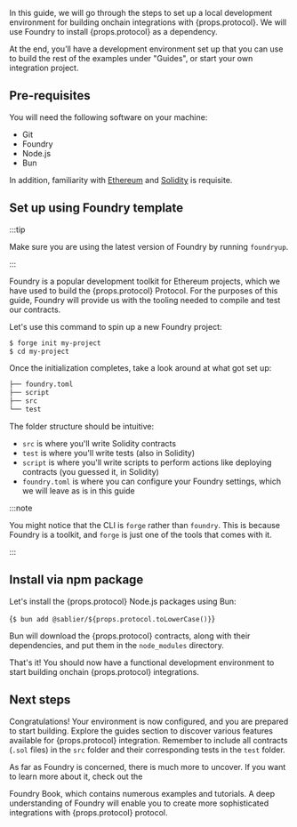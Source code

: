 
In this guide, we will go through the steps to set up a local development environment for building onchain integrations
with {props.protocol}. We will use Foundry to install {props.protocol} as a dependency.

At the end, you’ll have a development environment set up that you can use to build the rest of the examples under
"Guides", or start your own integration project.

## Pre-requisites

You will need the following software on your machine:

- <Link href="https://git-scm.com/downloads">Git</Link>
- <Link href="https://github.com/foundry-rs/foundry">Foundry</Link>
- <Link href="https://nodejs.org/en/download">Node.js</Link>
- <Link href="https://bun.sh">Bun</Link>

In addition, familiarity with [Ethereum](https://ethereum.org/) and [Solidity](https://soliditylang.org/) is requisite.

## Set up using Foundry template

:::tip

Make sure you are using the latest version of Foundry by running `foundryup`.

:::

Foundry is a popular development toolkit for Ethereum projects, which we have used to build the {props.protocol}
Protocol. For the purposes of this guide, Foundry will provide us with the tooling needed to compile and test our
contracts.

Let's use this command to spin up a new Foundry project:

```bash
$ forge init my-project
$ cd my-project
```

Once the initialization completes, take a look around at what got set up:

```bash
├── foundry.toml
├── script
├── src
└── test
```

The folder structure should be intuitive:

- `src` is where you'll write Solidity contracts
- `test` is where you'll write tests (also in Solidity)
- `script` is where you'll write scripts to perform actions like deploying contracts (you guessed it, in Solidity)
- `foundry.toml` is where you can configure your Foundry settings, which we will leave as is in this guide

:::note

You might notice that the CLI is `forge` rather than `foundry`. This is because Foundry is a toolkit, and `forge` is
just one of the tools that comes with it.

:::

## Install via npm package

Let's install the {props.protocol} Node.js packages using Bun:

<CodeBlock language="bash">{`$ bun add @sablier/${props.protocol.toLowerCase()}`}</CodeBlock>

Bun will download the {props.protocol} contracts, along with their dependencies, and put them in the `node_modules`
directory.

That's it! You should now have a functional development environment to start building onchain {props.protocol}
integrations.

## Next steps

Congratulations! Your environment is now configured, and you are prepared to start building. Explore the guides section
to discover various features available for {props.protocol} integration. Remember to include all contracts (`.sol`
files) in the `src` folder and their corresponding tests in the `test` folder.

As far as Foundry is concerned, there is much more to uncover. If you want to learn more about it, check out the

<Link href="https://book.getfoundry.sh/">Foundry Book</Link>, which contains numerous examples and tutorials. A deep
understanding of Foundry will enable you to create more sophisticated integrations with {props.protocol} protocol.
